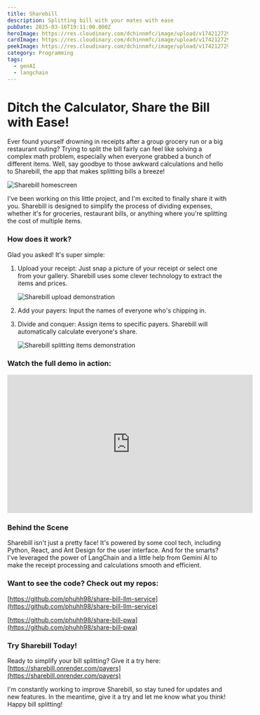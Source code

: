 ```yaml
---
title: Sharebill
description: Splitting bill with your mates with ease
pubDate: 2025-03-16T19:11:00.000Z
heroImage: https://res.cloudinary.com/dchinnmfc/image/upload/v1742127297/no_human_face_image_with_a_hand_that_hold_many_receipts_hrjrit.jpg
cardImage: https://res.cloudinary.com/dchinnmfc/image/upload/v1742127297/no_human_face_image_with_a_hand_that_hold_many_receipts_hrjrit.jpg
peekImage: https://res.cloudinary.com/dchinnmfc/image/upload/v1742127297/no_human_face_image_with_a_hand_that_hold_many_receipts_hrjrit.jpg
category: Programming
tags:
  - genAI
  - langchain
---
```

# Ditch the Calculator, Share the Bill with Ease!

Ever found yourself drowning in receipts after a group grocery run or a big restaurant outing?  Trying to split the bill fairly can feel like solving a complex math problem, especially when everyone grabbed a bunch of different items. Well, say goodbye to those awkward calculations and hello to Sharebill, the app that makes splitting bills a breeze!

![Sharebill homescreen](https://res.cloudinary.com/dchinnmfc/image/upload/v1742127323/Upload_jhfwqp.png "Sharebill homescreen")

I've been working on this little project, and I'm excited to finally share it with you.  Sharebill is designed to simplify the process of dividing expenses, whether it's for groceries, restaurant bills, or anything where you're splitting the cost of multiple items.

### How does it work?

Glad you asked! It's super simple:

1. Upload your receipt: Just snap a picture of your receipt or select one from your gallery. Sharebill uses some clever technology to extract the items and prices.

   ![Sharebill upload demonstration](https://res.cloudinary.com/dchinnmfc/image/upload/v1742127325/upload-to-list-gif_dyrba8.gif "Sharebill upload demonstration")
2. Add your payers: Input the names of everyone who's chipping in.
3. Divide and conquer: Assign items to specific payers. Sharebill will automatically calculate everyone's share.

   ![Sharebill splitting items demonstration](https://res.cloudinary.com/dchinnmfc/image/upload/v1742127324/split-bill-gif_quukr7.gif "Sharebill splitting items demonstration")

### Watch the full demo in action:

<iframe width="560" height="315" src="https://www.youtube.com/embed/UTagmB29_e0?si=0xwpjSMGqZ2X6U1c" title="YouTube video player" frameborder="0" allow="accelerometer; autoplay; clipboard-write; encrypted-media; gyroscope; picture-in-picture; web-share" referrerpolicy="strict-origin-when-cross-origin" allowfullscreen></iframe>


### Behind the Scene

Sharebill isn't just a pretty face! It's powered by some cool tech, including Python, React, and Ant Design for the user interface.  And for the smarts?  I've leveraged the power of LangChain and a little help from Gemini AI to make the receipt processing and calculations smooth and efficient.

### Want to see the code? Check out my repos:

[https://github.com/phuhh98/share-bill-llm-service](https://github.com/phuhh98/share-bill-llm-service)

[https://github.com/phuhh98/share-bill-pwa](https://github.com/phuhh98/share-bill-pwa)


### Try Sharebill Today!


Ready to simplify your bill splitting?  Give it a try here: [https://sharebill.onrender.com/payers](https://sharebill.onrender.com/payers)

I'm constantly working to improve Sharebill, so stay tuned for updates and new features.  In the meantime, give it a try and let me know what you think!  Happy bill splitting!
